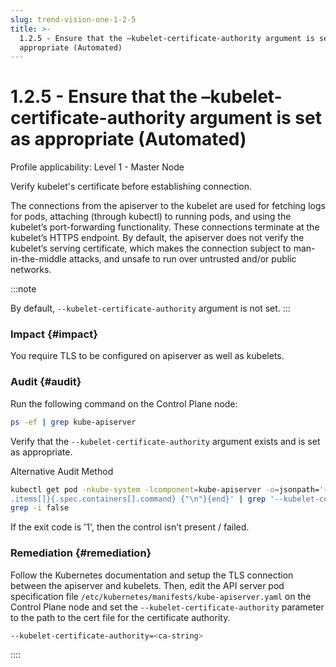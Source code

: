 ```yaml
---
slug: trend-vision-one-1-2-5
title: >-
  1.2.5 - Ensure that the –kubelet-certificate-authority argument is set as
  appropriate (Automated)
---
```

# 1.2.5 - Ensure that the –kubelet-certificate-authority argument is set as appropriate (Automated)

Profile applicability: Level 1 - Master Node

Verify kubelet's certificate before establishing connection.

The connections from the apiserver to the kubelet are used for fetching logs for pods, attaching (through kubectl) to running pods, and using the kubelet’s port-forwarding functionality. These connections terminate at the kubelet’s HTTPS endpoint. By default, the apiserver does not verify the kubelet’s serving certificate, which makes the connection subject to man-in-the-middle attacks, and unsafe to run over untrusted and/or public networks.

:::note

By default, `--kubelet-certificate-authority` argument is not set.
:::

### Impact {#impact}

You require TLS to be configured on apiserver as well as kubelets.

### Audit {#audit}

Run the following command on the Control Plane node:

```bash
ps -ef | grep kube-apiserver
```

Verify that the `--kubelet-certificate-authority` argument exists and is set as appropriate.

Alternative Audit Method

```bash
kubectl get pod -nkube-system -lcomponent=kube-apiserver -o=jsonpath='{range
.items[]}{.spec.containers[].command} {"\n"}{end}' | grep '--kubelet-certificate-Authority' |
grep -i false
```

If the exit code is '1', then the control isn't present / failed.

### Remediation {#remediation}

Follow the Kubernetes documentation and setup the TLS connection between the apiserver and kubelets. Then, edit the API server pod specification file `/etc/kubernetes/manifests/kube-apiserver.yaml` on the Control Plane node and set the `--kubelet-certificate-authority` parameter to the path to the cert file for the certificate authority.

```bash
--kubelet-certificate-authority=<ca-string>
```
::::
